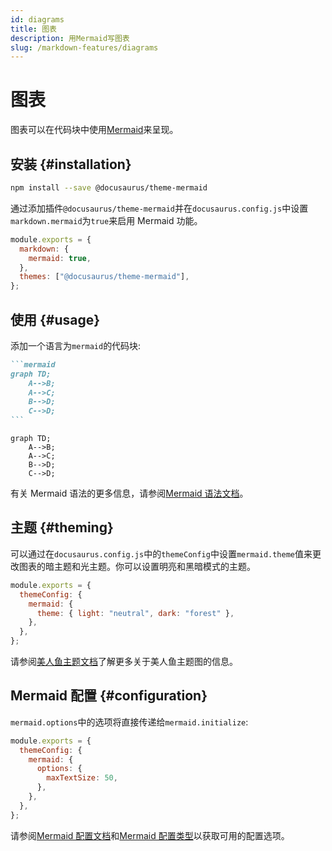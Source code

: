 ```yaml
---
id: diagrams
title: 图表
description: 用Mermaid写图表
slug: /markdown-features/diagrams
---
```


# 图表

图表可以在代码块中使用[Mermaid](https://mermaid-js.github.io/mermaid/)来呈现。

## 安装 {#installation}

```bash npm2yarn
npm install --save @docusaurus/theme-mermaid
```

通过添加插件`@docusaurus/theme-mermaid`并在`docusaurus.config.js`中设置`markdown.mermaid`为`true`来启用 Mermaid 功能。

```js title="docusaurus.config.js"
module.exports = {
  markdown: {
    mermaid: true,
  },
  themes: ["@docusaurus/theme-mermaid"],
};
```

## 使用 {#usage}

添加一个语言为`mermaid`的代码块:

````md title="Example Mermaid diagram"
```mermaid
graph TD;
    A-->B;
    A-->C;
    B-->D;
    C-->D;
```
````

```mermaid
graph TD;
    A-->B;
    A-->C;
    B-->D;
    C-->D;
```

有关 Mermaid 语法的更多信息，请参阅[Mermaid 语法文档](https://mermaid-js.github.io/mermaid/#/./n00b-syntaxReference)。

## 主题 {#theming}

可以通过在`docusaurus.config.js`中的`themeConfig`中设置`mermaid.theme`值来更改图表的暗主题和光主题。你可以设置明亮和黑暗模式的主题。

```js title="docusaurus.config.js"
module.exports = {
  themeConfig: {
    mermaid: {
      theme: { light: "neutral", dark: "forest" },
    },
  },
};
```

请参阅[美人鱼主题文档](https://mermaid-js.github.io/mermaid/#/theming)了解更多关于美人鱼主题图的信息。

## Mermaid 配置 {#configuration}

`mermaid.options`中的选项将直接传递给`mermaid.initialize`:

```js title="docusaurus.config.js"
module.exports = {
  themeConfig: {
    mermaid: {
      options: {
        maxTextSize: 50,
      },
    },
  },
};
```

请参阅[Mermaid 配置文档](https://mermaid-js.github.io/mermaid/#/./Setup?id=configuration)和[Mermaid 配置类型](https://github.com/mermaid-js/mermaid/blob/master/packages/mermaid/src/config.type.ts)以获取可用的配置选项。
